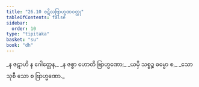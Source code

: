 ```yaml
---
title: "26.10 ဇဋိလဗြာဟ္မဏဝတ္ထု"
tableOfContents: false
sidebar:
  order: 10
type: "tipitaka"
basket: "su"
book: "dh"
---
```



<DynamicBreadcrumb />

<Division number="393" book="dh" e="ch" v="18" p="69">

<Paragraph number="421" type="verses" book="dh">
_န ဇဋာဟိ န ဂေါတ္တေန,_  
_န ဇစ္စာ ဟောတိ ဗြာဟ္မဏော;_  
_ယမှိ သစ္စဉ္စ ဓမ္မော စ,_  
_သော သုစီ သော စ ဗြာဟ္မဏော._
</Paragraph>
</Division>